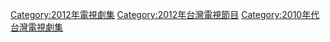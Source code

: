 {{catmain|台灣劇集列表 (2012年)}}
{{cat year nav | year = 2012 | cat = 台灣電視劇集 | article = 臺灣電視劇 }}
[[Category:2012年電視劇集|Category:2012年電視劇集]]
[[Category:2012年台灣電視節目|Category:2012年台灣電視節目]]
[[Category:2010年代台灣電視劇集|Category:2010年代台灣電視劇集]]